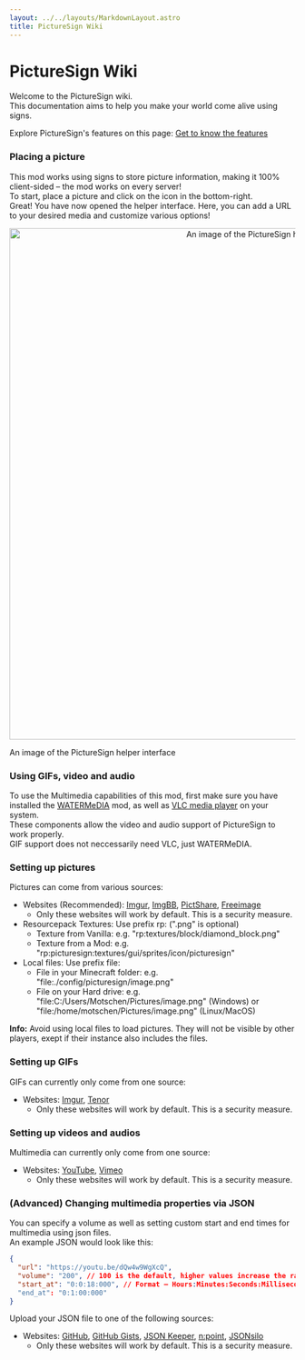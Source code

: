 ```yaml
---
layout: ../../layouts/MarkdownLayout.astro
title: PictureSign Wiki
---
```



# PictureSign Wiki

Welcome to the PictureSign wiki.  
This documentation aims to help you make your world come alive using signs.  

Explore PictureSign's features on this page:
[Get to know the features](/picturesign)

### Placing a picture
This mod works using signs to store picture information, making it 100% client-sided – the mod works on every server!  
To start, place a picture and click on the icon in the bottom-right.  
Great! You have now opened the helper interface. Here, you can add a URL to your desired media and customize various options!  
<center><img alt="An image of the PictureSign helper interface" src="/picturesign/helper-gui.webp" width="900"></img></center>
<p class="text-center italic">An image of the PictureSign helper interface</p>  

### Using GIFs, video and audio
To use the Multimedia capabilities of this mod, first make sure you have installed the [WATERMeDIA](https://modrinth.com/mod/watermedia) mod, as well as [VLC media player](https://www.videolan.org/vlc/) on your system.  
These components allow the video and audio support of PictureSign to work properly.  
GIF support does not neccessarily need VLC, just WATERMeDIA. 

### Setting up pictures
Pictures can come from various sources:  
- Websites (Recommended): [Imgur](https://imgur.com/), [ImgBB](https://ibb.co/), [PictShare](https://pictshare.net/), [Freeimage](https://iili.io/)
  - Only these websites will work by default. This is a security measure.
- Resourcepack Textures: Use prefix <span class="bg-clip-text text-transparent bg-gradient-to-r from-green-500 to-blue-500 font-mono">rp:</span> (".png" is optional)
  - Texture from Vanilla: e.g. "rp:textures/block/diamond_block.png"
  - Texture from a Mod: e.g. "rp:picturesign:textures/gui/sprites/icon/picturesign"
- Local files: Use prefix <span class="bg-clip-text text-transparent bg-gradient-to-r from-green-500 to-blue-500 font-mono">file:</span>
  - File in your Minecraft folder: e.g. "file:./config/picturesign/image.png"
  - File on your Hard drive: e.g. "file:C:/Users/Motschen/Pictures/image.png" (Windows) or "file:/home/motschen/Pictures/image.png" (Linux/MacOS)

<Notification type="info">
  <Icon name="ion:information-circle-outline" />
  <p>
    <strong>Info:</strong> Avoid using local files to load pictures.  
    They will not be visible by other players, exept if their instance also includes the files.
  </p>
</Notification>  

### Setting up GIFs
GIFs can currently only come from one source:  
- Websites: [Imgur](https://imgur.com/), [Tenor](https://tenor.com/)
  - Only these websites will work by default. This is a security measure.

### Setting up videos and audios
Multimedia can currently only come from one source:  
- Websites: [YouTube](https://youtube.com/), [Vimeo](https://vimeo.com/)
  - Only these websites will work by default. This is a security measure.

### (Advanced) Changing multimedia properties via JSON
You can specify a volume as well as setting custom start and end times for multimedia using json files.  
An example JSON would look like this:
```json
{
  "url": "https://youtu.be/dQw4w9WgXcQ",
  "volume": "200", // 100 is the default, higher values increase the range, lower values decrease volume
  "start_at": "0:0:18:000", // Format – Hours:Minutes:Seconds:Milliseconds
  "end_at": "0:1:00:000"
}
```

Upload your JSON file to one of the following sources:
- Websites: [GitHub](https://github.com/), [GitHub Gists](https://gist.github.com/), [JSON Keeper](https://www.jsonkeeper.com/), [n:point](https://npoint.io/), [JSONsilo](https://jsonsilo.com/)
  - Only these websites will work by default. This is a security measure.